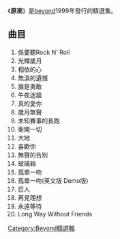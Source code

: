 {{unreferenced|time=2015-01-25T03:36:52+00:00}}
{{Album infobox | <!-- See Wikipedia:WikiProject_Albums -->
|  Name        = 原來
|  Type        = [[精選輯|精選輯]]
|  Artist      = [[Beyond|Beyond]]
|  Cover       = 
|  Background  = 
|  Released    = 1999年12月
|  Recorded    = 
|  Genre       = [[粵語流行音樂|粵語流行音樂]]/[[國語流行音樂|國語流行音樂]]
|  Language    = [[粵語|粵語]]/[[國語|國語]]
|  Label       = [[滾石唱片|滾石唱片]]
|  Last album  = [[The_Best_Of_Beyond|The Best Of Beyond]]<br/>（1999）
|  This album  = '''原來'''<br/>（1999）
|  Next album  = [[全部|全部]]<br/>（1999）
}}


《'''原來'''》是[[beyond|beyond]]1999年發行的精選集。

== 曲目 == 
#係要聽Rock N' Roll
#光輝歲月
#相依的心
#無淚的遺憾
#誰是勇敢
#午夜迷牆
#真的愛你
#歲月無聲
#未知賽事的長跑
#衝開一切
#大地
#喜歡你
#無聲的告別
#玻璃箱
#孤單一吻
#孤單一吻(英文版 Demo版)
#巨人
#再見理想
#永遠等待
#Long Way Without Friends

{{album-stub}}
{{Beyond}}

[[Category:Beyond精選輯|Category:Beyond精選輯]]